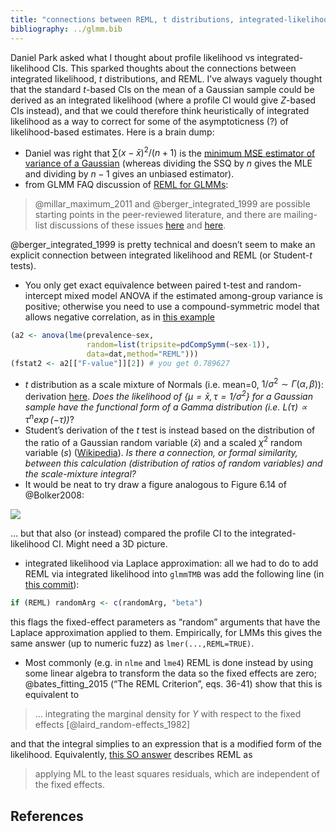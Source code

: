 ```yaml
---
title: "connections between REML, t distributions, integrated-likelihood CIs, etc."
bibliography: ../glmm.bib
---
```


Daniel Park asked what I thought about profile likelihood vs integrated-likelihood CIs. This sparked thoughts about the connections between integrated likelihood, $t$ distributions, and REML. I've always vaguely thought that the standard $t$-based CIs on the mean of a Gaussian sample could be derived as an integrated likelihood (where a profile CI would give $Z$-based CIs instead), and that we could therefore think heuristically of integrated likelihood as a way to correct for some of the asymptoticness (?) of likelihood-based estimates. Here is a brain dump:

- Daniel was right that $\sum (x-\bar x)^2/(n+1)$ is the [minimum MSE estimator of variance of a Gaussian](https://stats.stackexchange.com/questions/84124/estimate-of-variance-with-the-lowest-mean-square-error) (whereas dividing the SSQ by $n$ gives the MLE and dividing by $n-1$ gives an unbiased estimator).
- from GLMM FAQ discussion of [REML for GLMMs](http://bbolker.github.io/mixedmodels-misc/glmmFAQ.html#reml-for-glmms):

> @millar_maximum_2011 and @berger_integrated_1999 are possible starting points in the peer-reviewed literature, and there are mailing-list discussions of these issues [here](https://stat.ethz.ch/pipermail/r-sig-mixed-models/2009q1/002104.html) and [here](http://lists.admb-project.org/pipermail/users/2011-June/001224.html).

@berger_integrated_1999 is pretty technical and doesn't seem to make an explicit connection between integrated likelihood and REML (or Student-$t$ tests).

- You only get exact equivalence between paired t-test and random-intercept mixed model ANOVA if the estimated among-group variance is positive; otherwise you need to use a compound-symmetric model that allows negative correlation, as in [this example](https://stat.ethz.ch/pipermail/r-sig-mixed-models/2011q2/016300.html)
```r
(a2 <- anova(lme(prevalence~sex,
                 random=list(tripsite=pdCompSymm(~sex-1)),
                 data=dat,method="REML")))
(fstat2 <- a2[["F-value"]][2]) # you get 0.789627
```
- $t$ distribution as a scale mixture of Normals (i.e. mean=0, $1/\sigma^2 \sim \Gamma(\alpha,\beta)$): derivation [here](https://stats.stackexchange.com/questions/52906/student-t-as-mixture-of-gaussian). *Does the likelihood of $\{\mu=\bar x,\tau=1/\sigma^2\}$ for a Gaussian sample have the functional form of a Gamma distribution (i.e. $L(\tau) \propto \tau^n \exp(-\tau)$)*?
- Student's derivation of the $t$ test is instead based on the distribution of the ratio of a Gaussian random variable ($\bar x$) and a scaled $\chi^2$ random variable ($s$) ([Wikipedia](https://en.wikipedia.org/wiki/Student%27s_t-distribution#Derivation)). *Is there a connection, or formal similarity, between this calculation (distribution of ratios of random variables) and the scale-mixture integral?*
- It would be neat to try draw a figure analogous to Figure 6.14 of @Bolker2008:

![](bolker_6_14.png)

... but that also (or instead) compared the profile CI to the integrated-likelihood CI. Might need a 3D picture.

- integrated likelihood via Laplace approximation: all we had to do to add REML via integrated likelihood into `glmmTMB` was add the following line (in [this commit](https://github.com/glmmTMB/glmmTMB/commit/18944952b9921bf2b240f84d9aa74a6ca8db84fe)):
```r
if (REML) randomArg <- c(randomArg, "beta")
```
this flags the fixed-effect parameters as "random" arguments that have the Laplace approximation applied to them. Empirically, for LMMs this gives the same answer (up to numeric fuzz) as `lmer(...,REML=TRUE)`.

- Most commonly (e.g. in `nlme` and `lme4`) REML is done instead by using some linear algebra to transform the data so the fixed effects are zero; @bates_fitting_2015 ("The REML Criterion", eqs. 36-41) show that this is equivalent to 

> ... integrating the marginal density for $Y$ with respect to the fixed effects [@laird_random-effects_1982]

and that the integral simplies to an expression that is a modified form of the likelihood.
Equivalently, [this SO answer](https://stats.stackexchange.com/questions/48671/what-is-restricted-maximum-likelihood-and-when-should-it-be-used) describes REML as

> applying ML to the least squares residuals, which are independent of the fixed effects. 

## References
